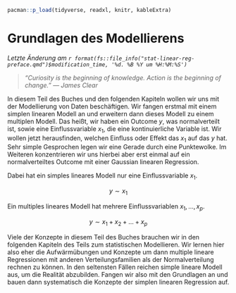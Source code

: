 ```r
pacman::p_load(tidyverse, readxl, knitr, kableExtra)
```

# Grundlagen des Modellierens

*Letzte Änderung am `r format(fs::file_info("stat-linear-reg-preface.qmd")$modification_time, '%d. %B %Y um %H:%M:%S')`*

> *"Curiosity is the beginning of knowledge. Action is the beginning of change." --- James Clear*

In diesem Teil des Buches und den folgenden Kapiteln wollen wir uns mit der Modellierung von Daten beschäftigen. Wir fangen erstmal mit einem simplen linearen Modell an und erweitern dann dieses Modell zu einem multiplen Modell. Das heißt, wir haben ein Outcome $y$, was normalverteilt ist, sowie eine Einflussvariable $x_1$, die eine kontinuierliche Variable ist. Wir wollen jetzt herausfinden, welchen Einfluss oder Effekt das $x_1$ auf das $y$ hat. Sehr simple Gesprochen legen wir eine Gerade durch eine Punktewolke. Im Weiteren konzentrieren wir uns hierbei aber erst einmal auf ein normalverteiltes Outcome mit einer Gaussian linearen Regression.

Dabei hat ein simples lineares Modell nur eine Einflussvariable $x_1$.

$$
y \sim x_1
$$

Ein multiples lineares Modell hat mehrere Einflussvariablen $x_1, ..., x_p$.

$$
y \sim x_1 + x_2 + ... + x_p
$$

Viele der Konzepte in diesem Teil des Buches brauchen wir in den folgenden Kapiteln des Teils zum statistischen Modellieren. Wir lernen hier also eher die Aufwärmübungen und Konzepte um dann multiple lineare Regressionen mit anderen Verteilungsfamilien als der Normalverteilung rechnen zu können. In den seltensten Fällen reichen simple lineare Modell aus, um die Realität abzubilden. Fangen wir also mit den Grundlagen an und bauen dann systematisch die Konzepte der simplen linearen Regression auf.
